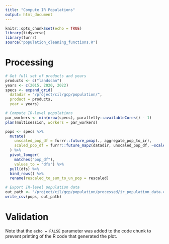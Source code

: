 ```yaml
---
title: "Compute IR Populations"
output: html_document
---
```


```r
knitr::opts_chunk$set(echo = TRUE)
library(tidyverse)
library(furrr)
source("population_cleaning_functions.R")
```

# Processing 
```r
# Get full set of products and years
products <- c("landscan")
years <- c(2015, 2020, 2022)
specs <- expand_grid(
  datadir = "/project/cil/gcp/population/",
  product = products, 
  year = years)

# Compute IR-level populations
par_workers <- min(nrow(specs), parallelly::availableCores() - 1)
plan(multisession, workers = par_workers)

pops <- specs %>% 
  mutate(
    unscaled_pop_df = furrr::future_pmap(., aggregate_pop_to_ir),
    scaled_pop_df = furrr::future_map2(datadir, unscaled_pop_df, ~scale_ir_pop(.x, .y))
  ) %>% 
  pivot_longer(
    matches("pop_df"), 
    values_to = "dfs") %>% 
  pull(dfs) %>% 
  bind_rows() %>% 
  rename(rescaled_to_sum_to_un_pop = rescaled)

# Export IR-level population data 
out_path <- "/project/cil/gcp/population/processed/ir_population_data.csv"
write_csv(pops, out_path)

```

# Validation
Note that the `echo = FALSE` parameter was added to the code chunk to prevent printing of the R code that generated the plot.
